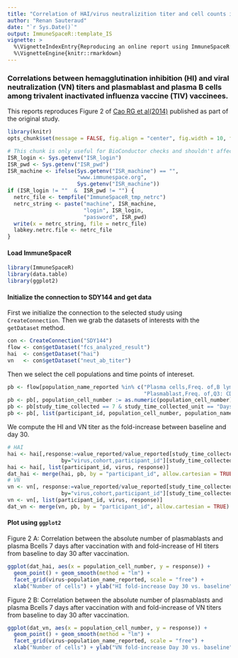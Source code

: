 ```yaml
---
title: "Correlation of HAI/virus neutralizition titer and cell counts in SDY144"
author: "Renan Sauteraud"
date: "`r Sys.Date()`"
output: ImmuneSpaceR::template_IS
vignette: >
  %\VignetteIndexEntry{Reproducing an online report using ImmuneSpaceR: Correlation of HAI/virus neutralizition titer and cell counts in SDY144}
  %\VignetteEngine{knitr::rmarkdown}
--- 
```


### Correlations between hemagglutination inhibition (HI) and viral neutralization (VN) titers and plasmablast and plasma B cells among trivalent inactivated influenza vaccine (TIV) vaccinees.

This reports reproduces Figure 2 of [Cao RG et al(2014)](http://www.jid.oxfordjournals.org/cgi/pmidlookup?view=long&pmid=24495909) published as part of the original study.

```r
library(knitr)
opts_chunk$set(message = FALSE, fig.align = "center", fig.width = 10, fig.height = 8)
```
```r
# This chunk is only useful for BioConductor checks and shouldn't affect any other setup
ISR_login <- Sys.getenv("ISR_login")
ISR_pwd <- Sys.getenv("ISR_pwd")
ISR_machine <- ifelse(Sys.getenv("ISR_machine") == "",
                      "www.immunespace.org",
                      Sys.getenv("ISR_machine"))
if (ISR_login != ""  &  ISR_pwd != "") {
  netrc_file <- tempfile("ImmuneSpaceR_tmp_netrc")
  netrc_string <- paste("machine", ISR_machine, 
                        "login", ISR_login, 
                        "password", ISR_pwd)
  write(x = netrc_string, file = netrc_file)
  labkey.netrc.file <- netrc_file
}
```

#### Load ImmuneSpaceR
```r
library(ImmuneSpaceR)
library(data.table)
library(ggplot2)
```

#### Initialize the connection to SDY144 and get data
First we initialize the connection to the selected study using `CreateConnection`.
Then we grab the datasets of interests with the `getDataset` method.
```r
con <- CreateConnection("SDY144")
flow <- con$getDataset("fcs_analyzed_result")
hai  <- con$getDataset("hai")
vn   <- con$getDataset("neut_ab_titer")
```

Then we select the cell populations and time points of intereset.
```r
pb <- flow[population_name_reported %in% c("Plasma cells,Freq. of,B lym CD27+",
                                           "Plasmablast,Freq. of,Q3: CD19+, CD20-")]
pb <- pb[, population_cell_number := as.numeric(population_cell_number)]
pb <- pb[study_time_collected == 7 & study_time_collected_unit == "Days"] #13 subjects
pb <- pb[, list(participant_id, population_cell_number, population_name_reported)]
```

We compute the HI and VN titer as the fold-increase between baseline and day 30.
```r
# HAI
hai <- hai[,response:=value_reported/value_reported[study_time_collected==0],
                 by="virus,cohort,participant_id"][study_time_collected==30]
hai <- hai[, list(participant_id, virus, response)]
dat_hai <- merge(hai, pb, by = "participant_id", allow.cartesian = TRUE)
# VN
vn <- vn[, response:=value_reported/value_reported[study_time_collected==0],
                 by="virus,cohort,participant_id"][study_time_collected==30]
vn <- vn[, list(participant_id, virus, response)]
dat_vn <- merge(vn, pb, by = "participant_id", allow.cartesian = TRUE)
```

#### Plot using `ggplot2`
Figure 2 A: Correlation between the absolute number of plasmablasts and plasma
Bcells 7 days after vaccination with and fold-increase of HI titers from baseline
to day 30 after vaccination.
```r
ggplot(dat_hai, aes(x = population_cell_number, y = response)) +
  geom_point() + geom_smooth(method = "lm") +
  facet_grid(virus~population_name_reported, scale = "free") +
  xlab("Number of cells") + ylab("HI fold-increase Day 30 vs. baseline") + theme_IS()
```

Figure 2 B: Correlation between the absolute number of plasmablasts and plasma
Bcells 7 days after vaccination with and fold-increase of VN titers from baseline
to day 30 after vaccination.
```r
ggplot(dat_vn, aes(x = population_cell_number, y = response)) +
  geom_point() + geom_smooth(method = "lm") +
  facet_grid(virus~population_name_reported, scale = "free") +
  xlab("Number of cells") + ylab("VN fold-increase Day 30 vs. baseline") + theme_IS()
```